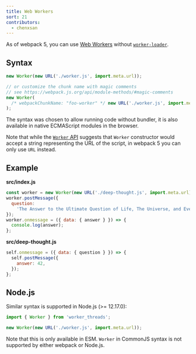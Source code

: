 ```yaml
---
title: Web Workers
sort: 21
contributors:
  - chenxsan
---
```


As of webpack 5, you can use [Web Workers](https://developer.mozilla.org/en-US/docs/Web/API/Web_Workers_API/Using_web_workers) without [`worker-loader`](https://github.com/webpack-contrib/worker-loader).

## Syntax

```js
new Worker(new URL('./worker.js', import.meta.url));
```

```js
// or customize the chunk name with magic comments
// see https://webpack.js.org/api/module-methods/#magic-comments
new Worker(
  /* webpackChunkName: "foo-worker" */ new URL('./worker.js', import.meta.url)
);
```

The syntax was chosen to allow running code without bundler, it is also available in native ECMAScript modules in the browser.

Note that while the [`Worker` API](https://developer.mozilla.org/en-US/docs/Web/API/Worker/Worker) suggests that `Worker` constructor would accept a string representing the URL of the script, in webpack 5 you can only use `URL` instead.

## Example

**src/index.js**

```js
const worker = new Worker(new URL('./deep-thought.js', import.meta.url));
worker.postMessage({
  question:
    'The Answer to the Ultimate Question of Life, The Universe, and Everything.',
});
worker.onmessage = ({ data: { answer } }) => {
  console.log(answer);
};
```

**src/deep-thought.js**

```js
self.onmessage = ({ data: { question } }) => {
  self.postMessage({
    answer: 42,
  });
};
```

## Node.js

Similar syntax is supported in Node.js (>= 12.17.0):

```js
import { Worker } from 'worker_threads';

new Worker(new URL('./worker.js', import.meta.url));
```

Note that this is only available in ESM. `Worker` in CommonJS syntax is not supported by either webpack or Node.js.
